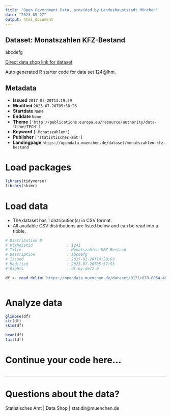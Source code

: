 ```yaml
---
title: "Open Government Data, provided by Landeshauptstadt München"
date: "2023-09-27"
output: html_document
---
```


## Dataset: Monatszahlen KFZ-Bestand

abcdefg

[Direct data shop link for dataset](https://opendata.muenchen.de/dataset/monatszahlen-kfz-bestand)

Auto generated R starter code for data set 124@lhm.

## Metadata

- **Issued** `2017-02-20T13:19:29`
- **Modified** `2023-07-20T05:58:26`
- **Startdate** `None`
- **Enddate** `None`
- **Theme** `['http://publications.europa.eu/resource/authority/data-theme/TECH']`
- **Keyword** `['Monatszahlen']`
- **Publisher** `['statistisches-amt']`
- **Landingpage** `https://opendata.muenchen.de/dataset/monatszahlen-kfz-bestand`


# Load packages

```r

library(tidyverse)
library(skimr)

```

# Load data

-   The dataset has 1 distribution(s) in CSV format.
-   All available CSV distributions are listed below and can be read into a tibble.

```r

# Distribution 0
# Ktzhdistid               : 1241
# Title                    : Monatszahlen KFZ-Bestand
# Description              : abcdefg
# Issued                   : 2017-02-20T14:20:03
# Modified                 : 2023-07-20T05:57:55
# Rights                   : dl-by-de/2.0

df <- read_delim('https://opendata.muenchen.de/dataset/0171c878-0054-495d-b4f8-1947f46dc74a/resource/b21b2744-b54e-4f11-825e-619431fee648/download/monatszahlen2307_kfz-bestand_10_07_23_nosum.csv')



```

# Analyze data

```r

glimpse(df)
str(df)
skim(df)

head(df)
tail(df)

```

# Continue your code here...

```r

```

------------------------------------------------------------------------

# Questions about the data?

Statistisches Amt | Data Shop | stat.dir@muenchen.de
